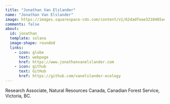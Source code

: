 ```yaml
---
title: "Jonathan Van Elslander"
name: "Jonathan Van Elslander"
image: https://images.squarespace-cdn.com/content/v1/62dadfeae3210465ac3dc05e/cad0707b-a55d-459b-a3fb-da745bdb5234/Haiely0178_8.jpeg?format=1000w
comments: false
about: 
  id: jonathan
  template: solana
  image-shape: rounded
  links: 
    - icon: globe
      text: webpage
      href: https://www.jonathanvanelslander.com
    - icon: github
      text: GitHub
      href: https://github.com/vanelslander-ecology
---
```

  
::: {#jonathan}
    
Research Associate, Natural Resources Canada, Canadian Forest Service, Victoria, BC.
    
:::
      